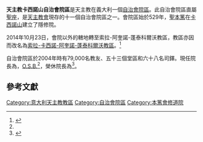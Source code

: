 {{Infobox diocese
|jurisdiction = 自治會院區
|name = 卡西諾山
|latin = Territorialis Abbatia Montis Cassini
|local = Abbazia territoriale di Montecassino
|location = [[義大利|義大利]]
|province = （直屬[[聖座|聖座]]）
|image = [[File:Monte_Cassino_Opactwo_1.JPG|250px]]
|caption =卡西諾山隱修院
|population =79,000
|churches = （無）
|border = catholic
|rite = [[羅馬禮|羅馬禮]]
|established =6世紀
|cathedral = 卡西諾山隱修院
|patron =
|pope = {{incumbent pope}}
|territorial abbot = {{link-it|陶納多·奧利亞里|Donato Ogliari}}，[[本篤會|O.S.B.]]
|title1 = 榮休院長
|title1_name = {{link-it|伯多祿·托維雷利|Pietro Vittorelli}}
}}

'''天主教卡西諾山自治會院區'''是天主教在義大利一個[[自治會院區|自治會院區]]。此自治會院區直屬[[聖座|聖座]]，是[[天主教會|天主教會]]現存的十一個自治會院區之一。會院區始於529年，[[聖本篤|聖本篤]]在[[卡西諾山|卡西諾山]]建立了隱修院。

2014年10月23日，會院以外的轄地轉至索拉-阿奎諾-蓬泰科爾沃教區，教區亦因而改名為[[天主教索拉-卡西諾-阿奎諾-蓬泰科爾沃教區|索拉-卡西諾-阿奎諾-蓬泰科爾沃教區]]。<ref name="Vatican20141023">{{cite press release |title=Rinunce e nomine, 23.10.2014 |url=https://press.vatican.va/content/salastampa/it/bollettino/pubblico/2014/10/23/0784/01660.html |publisher=Sala Stampa della Santa Sede |accessdate=2019-07-15 |archiveurl=https://web.archive.org/web/20190715082624/https://press.vatican.va/content/salastampa/it/bollettino/pubblico/2014/10/23/0784/01660.html |archivedate=2019-07-15 |language=it |date=2014-10-23 |dead-url=no }}</ref>

自治會院區於2004年時有79,000名教友、五十三個堂區和六十八名司鐸。現任院長為{{link-it|陶納多·奧利亞里|Donato Ogliari}}，[[本篤會|O.S.B.]]<ref name="Vatican20141023" />，榮休院長為{{link-it|伯多祿·托維雷利|Pietro Vittorelli}}<ref>{{cite press release |title=RINUNCE E NOMINE, 12.06.2013 |url=https://press.vatican.va/content/salastampa/it/bollettino/pubblico/2013/06/12/0377/00862.html |publisher=Sala Stampa della Santa Sede |accessdate=2020-02-16 |archiveurl=https://web.archive.org/web/20200216181453/https://press.vatican.va/content/salastampa/it/bollettino/pubblico/2013/06/12/0377/00862.html |archivedate=2020-02-16 |language=it |date=2013-06-12 |dead-url=no }}</ref>。

==參考文獻==
{{reflist}}

{{意大利天主教教區}}

[[Category:意大利天主教教區|Category:意大利天主教教區]]
[[Category:自治會院區|Category:自治會院區]]
[[Category:本篤會修道院|Category:本篤會修道院]]